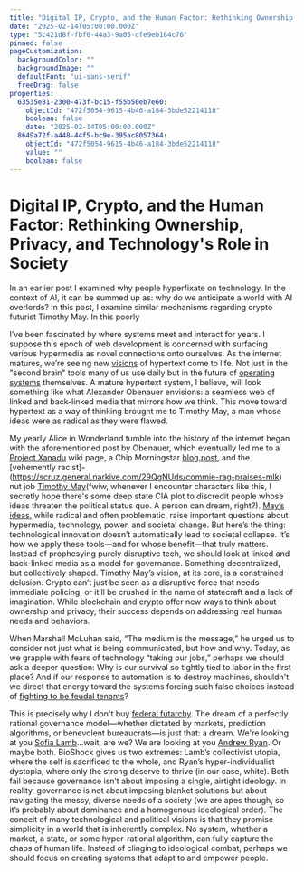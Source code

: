 ```yaml
---
title: "Digital IP, Crypto, and the Human Factor: Rethinking Ownership, Privacy, and Technologys Role in Society"
date: "2025-02-14T05:00:00.000Z"
type: "5c421d8f-fbf0-44a3-9a05-dfe9eb164c76"
pinned: false
pageCustomization:
  backgroundColor: ""
  backgroundImage: ""
  defaultFont: "ui-sans-serif"
  freeDrag: false
properties:
  63535e81-2300-473f-bc15-f55b50eb7e60:
    objectId: "472f5054-9615-4b46-a184-3bde52214118"
    boolean: false
    date: "2025-02-14T05:00:00.000Z"
  8649a72f-a448-44f5-bc9e-395ac8057364:
    objectId: "472f5054-9615-4b46-a184-3bde52214118"
    value: ""
    boolean: false
---
```


# Digital IP, Crypto, and the Human Factor: Rethinking Ownership, Privacy, and Technology's Role in Society

In an earlier post I examined why people hyperfixate on technology. In the context of AI, it can be summed up as: why do we anticipate a world with AI overlords? In this post, I examine similar mechanisms regarding crypto futurist Timothy May. In this poorly

I’ve been fascinated by where systems meet and interact for years. I suppose this epoch of web development is concerned with surfacing various hypermedia as novel connections onto ourselves. As the internet matures, we’re seeing new [visions](https://medium.com/heptabase/my-vision-a-forgotten-history-67ee77e969da) of hypertext come to life. Not just in the "second brain" tools many of us use daily but in the future of [operating systems](https://alexanderobenauer.com/labnotes/040/) themselves. A mature hypertext system, I believe, will look something like what Alexander Obenauer envisions: a seamless web of linked and back-linked media that mirrors how we think. This move toward hypertext as a way of thinking brought me to Timothy May, a man whose ideas were as radical as they were flawed.

My yearly Alice in Wonderland tumble into the history of the internet began with the aforementioned post by Obenauer, which eventually led me to a [Project Xanadu](https://en.m.wikipedia.org/wiki/Project_Xanadu) wiki page, a Chip Morningstar [blog post](http://www.fudco.com/chip/tech.html), and the [vehemently racist]-(https://scruz.general.narkive.com/29QgNUds/commie-rag-praises-mlk) nut job [Timothy May](https://en.wikipedia.org/wiki/Timothy_CMay)(fwiw, whenever I encounter characters like this, I secretly hope there's some deep state CIA plot to discredit people whose ideas threaten the political status quo. A person can dream, right?). [May’s ideas](https://groups.csail.mit.edu/mac/classes/6.805/articles/crypto/cypherpunks/may-crypto-manifesto.html), while radical and often problematic, raise important questions about hypermedia, technology, power, and societal change. But here’s the thing: technological innovation doesn’t automatically lead to societal collapse. It’s how we apply these tools—and for whose benefit—that truly matters. Instead of prophesying purely disruptive tech, we should look at linked and back-linked media as a model for governance. Something decentralized, but collectively shaped. Timothy May’s vision, at its core, is a constrained delusion. Crypto can’t just be seen as a disruptive force that needs immediate policing, or it’ll be crushed in the name of statecraft and a lack of imagination. While blockchain and crypto offer new ways to think about ownership and privacy, their success depends on addressing real human needs and behaviors.

When Marshall McLuhan said, “The medium is the message,” he urged us to consider not just what is being communicated, but how and why. Today, as we grapple with fears of technology “taking our jobs,” perhaps we should ask a deeper question: Why is our survival so tightly tied to labor in the first place? And if our response to automation is to destroy machines, shouldn't we direct that energy toward the systems forcing such false choices instead of [fighting to be feudal tenants](https://en.wikipedia.org/wiki/Luddite#Peak_activity1811%E2%80%931817)?

This is precisely why I don't buy [federal futarchy](https://www.overcomingbias.com/p/federal-futarchy). The dream of a perfectly rational governance model—whether dictated by markets, prediction algorithms, or benevolent bureaucrats—is just that: a dream. We're looking at you [Sofia Lamb](https://bioshock.fandom.com/wiki/Sofia_Lamb)…wait, are we? We are looking at you [Andrew Ryan](https://bioshock.fandom.com/wiki/Andrew_Ryan). Or maybe both. BioShock gives us two extremes: Lamb’s collectivist utopia, where the self is sacrificed to the whole, and Ryan’s hyper-individualist dystopia, where only the strong deserve to thrive (in our case, white). Both fail because governance isn’t about imposing a single, airtight ideology. In reality, governance is not about imposing blanket solutions but about navigating the messy, diverse needs of a society (we are apes though, so it’s probably about dominance and a homogenous ideological order). The conceit of many technological and political visions is that they promise simplicity in a world that is inherently complex. No system, whether a market, a state, or some hyper-rational algorithm, can fully capture the chaos of human life. Instead of clinging to ideological combat, perhaps we should focus on creating systems that adapt to and empower people.



